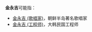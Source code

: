 '''金永吉'''可能指：
* [[金永吉_(歌唱家)|金永吉 (歌唱家)]]，朝鲜半岛著名歌唱家
* [[金永吉_(工程师)|金永吉 (工程师)]]，大韩民国工程师
{{Disambiguation|Y|cat=三字金姓人名消歧义}}